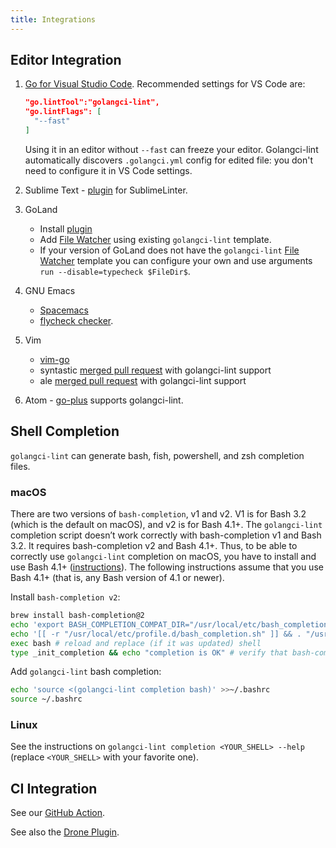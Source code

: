 ```yaml
---
title: Integrations
---
```


## Editor Integration

1. [Go for Visual Studio Code](https://marketplace.visualstudio.com/items?itemName=ms-vscode.Go).
   Recommended settings for VS Code are:

   ```json
   "go.lintTool":"golangci-lint",
   "go.lintFlags": [
     "--fast"
   ]
   ```

   Using it in an editor without `--fast` can freeze your editor.
   Golangci-lint automatically discovers `.golangci.yml` config for edited file: you don't need to configure it in VS Code settings.

2. Sublime Text - [plugin](https://github.com/SublimeLinter/SublimeLinter-golangcilint) for SublimeLinter.
3. GoLand
   - Install [plugin](https://plugins.jetbrains.com/plugin/12496-go-linter)
   - Add [File Watcher](https://www.jetbrains.com/help/go/settings-tools-file-watchers.html) using existing `golangci-lint` template.
   - If your version of GoLand does not have the `golangci-lint` [File Watcher](https://www.jetbrains.com/help/go/settings-tools-file-watchers.html) template you can configure your own and use arguments `run --disable=typecheck $FileDir$`.
4. GNU Emacs
   - [Spacemacs](https://github.com/syl20bnr/spacemacs/blob/develop/layers/+lang/go/README.org#linting)
   - [flycheck checker](https://github.com/weijiangan/flycheck-golangci-lint).
5. Vim
   - [vim-go](https://github.com/fatih/vim-go)
   - syntastic [merged pull request](https://github.com/vim-syntastic/syntastic/pull/2190) with golangci-lint support
   - ale [merged pull request](https://github.com/w0rp/ale/pull/1890) with golangci-lint support
6. Atom - [go-plus](https://atom.io/packages/go-plus) supports golangci-lint.

## Shell Completion

`golangci-lint` can generate bash, fish, powershell, and zsh completion files.

### macOS

There are two versions of `bash-completion`, v1 and v2. V1 is for Bash 3.2 (which is the default on macOS), and v2 is for Bash 4.1+. The `golangci-lint` completion script doesn’t work correctly with bash-completion v1 and Bash 3.2. It requires bash-completion v2 and Bash 4.1+. Thus, to be able to correctly use `golangci-lint` completion on macOS, you have to install and use Bash 4.1+ ([instructions](https://itnext.io/upgrading-bash-on-macos-7138bd1066ba)). The following instructions assume that you use Bash 4.1+ (that is, any Bash version of 4.1 or newer).

Install `bash-completion v2`:

```bash
brew install bash-completion@2
echo 'export BASH_COMPLETION_COMPAT_DIR="/usr/local/etc/bash_completion.d"' >>~/.bashrc
echo '[[ -r "/usr/local/etc/profile.d/bash_completion.sh" ]] && . "/usr/local/etc/profile.d/bash_completion.sh"' >>~/.bashrc
exec bash # reload and replace (if it was updated) shell
type _init_completion && echo "completion is OK" # verify that bash-completion v2 is correctly installed
```

Add `golangci-lint` bash completion:

```bash
echo 'source <(golangci-lint completion bash)' >>~/.bashrc
source ~/.bashrc
```

### Linux

See the instructions on `golangci-lint completion <YOUR_SHELL> --help` (replace `<YOUR_SHELL>` with your favorite one).

## CI Integration

See our [GitHub Action](/usage/install#github-actions).

See also the [Drone Plugin](/usage/install#drone-plugin).

